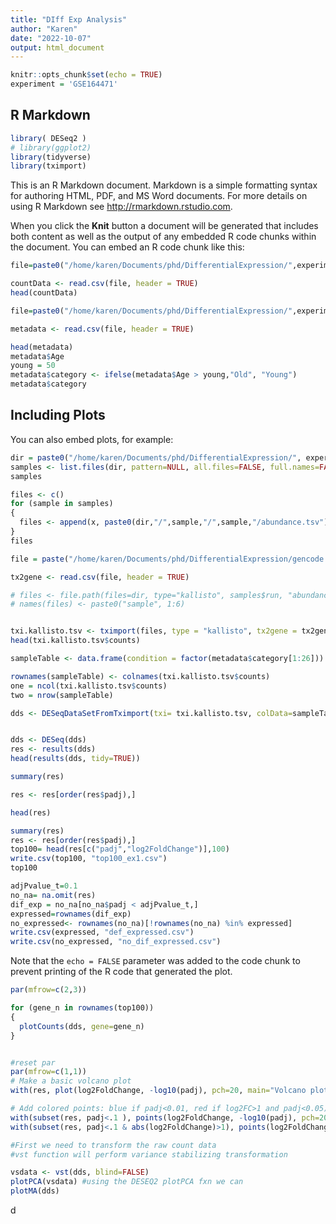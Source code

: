 ```yaml
---
title: "DIff Exp Analysis"
author: "Karen"
date: "2022-10-07"
output: html_document
---
```


```r
knitr::opts_chunk$set(echo = TRUE)
experiment = 'GSE164471'
```

## R Markdown

```r
library( DESeq2 )
# library(ggplot2)
library(tidyverse)
library(tximport)
```

This is an R Markdown document. Markdown is a simple formatting syntax for authoring HTML, PDF, and MS Word documents. For more details on using R Markdown see <http://rmarkdown.rstudio.com>.

When you click the **Knit** button a document will be generated that includes both content as well as the output of any embedded R code chunks within the document. You can embed an R code chunk like this:

```r

file=paste0("/home/karen/Documents/phd/DifferentialExpression/",experiment,"/All_samples.csv")

countData <- read.csv(file, header = TRUE)
head(countData)
```
```r
file=paste0("/home/karen/Documents/phd/DifferentialExpression/",experiment,"/metadata.csv")

metadata <- read.csv(file, header = TRUE)

head(metadata)
metadata$Age
young = 50
metadata$category <- ifelse(metadata$Age > young,"Old", "Young")
metadata$category

```

## Including Plots

You can also embed plots, for example:
```r
dir = paste0("/home/karen/Documents/phd/DifferentialExpression/", experiment)
samples <- list.files(dir, pattern=NULL, all.files=FALSE, full.names=FALSE)[-1]
samples 

files <- c()
for (sample in samples)
{
  files <- append(x, paste0(dir,"/",sample,"/",sample,"/abundance.tsv"))  
}
files
```

```r

file = paste("/home/karen/Documents/phd/DifferentialExpression/gencode.v28.annotation.tx2gene.csv")

tx2gene <- read.csv(file, header = TRUE)

# files <- file.path(files=dir, type="kallisto", samples$run, "abundance.tsv")
# names(files) <- paste0("sample", 1:6)


txi.kallisto.tsv <- tximport(files, type = "kallisto", tx2gene = tx2gene, ignoreAfterBar = TRUE)
head(txi.kallisto.tsv$counts)
```
```r
 

sampleTable <- data.frame(condition = factor(metadata$category[1:26]))

rownames(sampleTable) <- colnames(txi.kallisto.tsv$counts)
one = ncol(txi.kallisto.tsv$counts)
two = nrow(sampleTable)

dds <- DESeqDataSetFromTximport(txi= txi.kallisto.tsv, colData=sampleTable, ~condition)


dds <- DESeq(dds)
res <- results(dds)
head(results(dds, tidy=TRUE))

summary(res)

res <- res[order(res$padj),]

head(res)


```
```r
summary(res)
res <- res[order(res$padj),]
top100= head(res[c("padj","log2FoldChange")],100)
write.csv(top100, "top100_ex1.csv")
top100

adjPvalue_t=0.1
no_na= na.omit(res)
dif_exp = no_na[no_na$padj < adjPvalue_t,]
expressed=rownames(dif_exp)
no_expressed<- rownames(no_na)[!rownames(no_na) %in% expressed]
write.csv(expressed, "def_expressed.csv")
write.csv(no_expressed, "no_dif_expressed.csv")

```
Note that the `echo = FALSE` parameter was added to the code chunk to prevent printing of the R code that generated the plot.


```r
par(mfrow=c(2,3))

for (gene_n in rownames(top100))
{
  plotCounts(dds, gene=gene_n)
}



```
```r
#reset par
par(mfrow=c(1,1))
# Make a basic volcano plot
with(res, plot(log2FoldChange, -log10(padj), pch=20, main="Volcano plot", xlim=c(-3,3)))

# Add colored points: blue if padj<0.01, red if log2FC>1 and padj<0.05)
with(subset(res, padj<.1 ), points(log2FoldChange, -log10(padj), pch=20, col="blue"))
with(subset(res, padj<.1 & abs(log2FoldChange)>1), points(log2FoldChange, -log10(padj), pch=20, col="red"))
```


```r
#First we need to transform the raw count data
#vst function will perform variance stabilizing transformation

vsdata <- vst(dds, blind=FALSE)
plotPCA(vsdata) #using the DESEQ2 plotPCA fxn we can
plotMA(dds)
```



d
